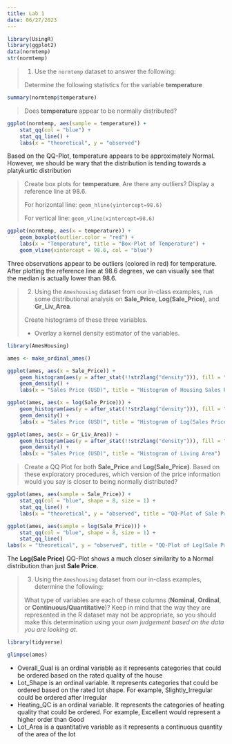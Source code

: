 ```yaml
---
title: Lab 1
date: 06/27/2023
---
```


```r
library(UsingR)
library(ggplot2)
data(normtemp)
str(normtemp)
```

> 1. Use the `normtemp` dataset to answer the following:
>
> Determine the following statistics for the variable **temperature**

```r
summary(normtemp$temperature)
```

> Does **temperature** appear to be normally distributed?

```r
ggplot(normtemp, aes(sample = temperature)) +
    stat_qq(col = "blue") +
    stat_qq_line() +
    labs(x = "theoretical", y = "observed")
```

Based on the QQ-Plot, temperature appears to be approximately Normal. However, we should be wary that the distribution is tending towards a platykurtic distribution

> Create box plots for **temperature**. Are there any outliers? Display a reference line at 98.6.
>
> For horizontal line: `geom_hline(yintercept=98.6)`
>
> For vertical line: `geom_vline(xintercept=98.6)`

```r
ggplot(normtemp, aes(x = temperature)) +
    geom_boxplot(outlier.color = "red") +
    labs(x = "Temperature", title = "Box-Plot of Temperature") +
    geom_vline(xintercept = 98.6, col = "blue")
```

Three observations appear to be outliers (colored in red) for temperature. After plotting the reference line at 98.6 degrees, we can visually see that the median is actually lower than 98.6.

> 2. Using the `Ameshousing` dataset from our in-class examples, run some distributional analysis on **Sale_Price**, **Log(Sale_Price)**, and **Gr_Liv_Area**.
>
> Create histograms of these three variables.
>
> - Overlay a kernel density estimator of the variables.

```r
library(AmesHousing)

ames <- make_ordinal_ames()
```

```r
ggplot(ames, aes(x = Sale_Price)) +
    geom_histogram(aes(y = after_stat(!!str2lang("density"))), fill = "pink", alpha = 0.4) +
    geom_density() +
    labs(x = "Sales Price (USD)", title = "Histogram of Housing Sales Price")

ggplot(ames, aes(x = log(Sale_Price))) +
    geom_histogram(aes(y = after_stat(!!str2lang("density"))), fill = "blue", alpha = 0.4) +
    geom_density() +
    labs(x = "Sales Price (USD)", title = "Histogram of Log(Sales Price)")

ggplot(ames, aes(x = Gr_Liv_Area)) +
    geom_histogram(aes(y = after_stat(!!str2lang("density"))), fill = "purple", alpha = 0.4) +
    geom_density() +
    labs(x = "Sales Price (USD)", title = "Histogram of Living Area")
```

> Create a QQ Plot for both **Sale_Price** and **Log(Sale_Price)**. Based on these exploratory procedures, which version of the price information would you say is closer to being normally distributed?

```r
ggplot(ames, aes(sample = Sale_Price)) +
    stat_qq(col = "blue", shape = 8, size = 1) +
    stat_qq_line() +
    labs(x = "theoretical", y = "observed", title = "QQ-Plot of Sale Price")

ggplot(ames, aes(sample = log(Sale_Price))) +
    stat_qq(col = "blue", shape = 8, size = 1) +
    stat_qq_line()
labs(x = "theoretical", y = "observed", title = "QQ-Plot of Log(Sale Price)")
```

The **Log(Sale Price)** QQ-Plot shows a much closer similarity to a Normal distribution than just **Sale Price**.

> 3. Using the `Ameshousing` dataset from our in-class examples, determine the following:
>
> What type of variables are each of these columns (**Nominal**, **Ordinal**, or **Continuous/Quantitative**)? Keep in mind that the way they are represented in the R dataset may not be appropriate, so you should make this determination using your *own judgement based on the data you are looking at*.

```r
library(tidyverse)

glimpse(ames)
```

-   Overall_Qual is an ordinal variable as it represents categories that could be ordered based on the rated quality of the house
-   Lot_Shape is an ordinal variable. It represents categories that could be ordered based on the rated lot shape. For example, Slightly_Irregular could be ordered after Irregular
-   Heating_QC is an ordinal variable. It represents the categories of heating quality that could be ordered. For example, Excellent would represent a higher order than Good
-   Lot_Area is a quantitative variable as it represents a continuous quantity of the area of the lot